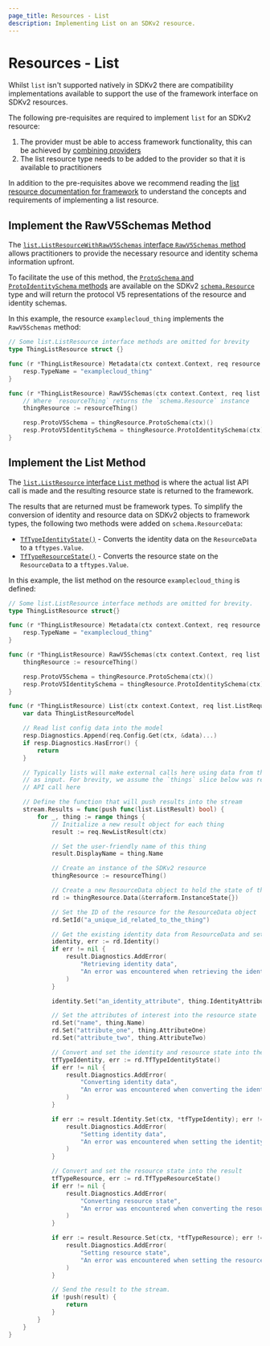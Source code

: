 ```yaml
---
page_title: Resources - List
description: Implementing List on an SDKv2 resource.
---
```


# Resources - List

Whilst `list` isn't supported natively in SDKv2 there are compatibility implementations available to support the use of the framework interface on SDKv2 resources.

The following pre-requisites are required to implement `list` for an SDKv2 resource:

1. The provider must be able to access framework functionality, this can be achieved by [combining providers](/terraform/plugin/mux/combining-protocol-version-5-providers)
1. The list resource type needs to be added to the provider so that it is available to practitioners

In addition to the pre-requisites above we recommend reading the [list resource documentation for framework](/terraform/plugin/framework/resources/list-resources) to understand the concepts and requirements of implementing a list resource.

## Implement the RawV5Schemas Method

The [`list.ListResourceWithRawV5Schemas` interface `RawV5Schemas` method](https://pkg.go.dev/github.com/hashicorp/terraform-plugin-framework/list#ListResourceWithRawV5Schemas.RawV5Schemas) allows practitioners to provide the necessary resource and identity schema information upfront.

To facilitate the use of this method, the [`ProtoSchema` and `ProtoIdentitySchema` methods](https://pkg.go.dev/github.com/hashicorp/terraform-plugin-sdk/v2/helper/schema#Resource.ProtoSchema) are available on the SDKv2 [`schema.Resource`](https://pkg.go.dev/github.com/hashicorp/terraform-plugin-sdk/v2/helper/schema#Resource) type and will return the protocol V5 representations of the resource and identity schemas.

In this example, the resource `examplecloud_thing` implements the `RawV5Schemas` method:

```go
// Some list.ListResource interface methods are omitted for brevity
type ThingListResource struct {}

func (r *ThingListResource) Metadata(ctx context.Context, req resource.MetadataRequest, resp *resource.MetadataResponse) {
	resp.TypeName = "examplecloud_thing"
}

func (r *ThingListResource) RawV5Schemas(ctx context.Context, req list.RawV5SchemaRequest, resp *list.RawV5SchemaResponse) {
    // Where `resourceThing` returns the `schema.Resource` instance
	thingResource := resourceThing()

	resp.ProtoV5Schema = thingResource.ProtoSchema(ctx)()
	resp.ProtoV5IdentitySchema = thingResource.ProtoIdentitySchema(ctx)()
}
```

## Implement the List Method

The [`list.ListResource` interface `List` method](https://pkg.go.dev/github.com/hashicorp/terraform-plugin-framework/list#ListResource.List) is where the actual list API call is made and the resulting resource state is returned to the framework.

The results that are returned must be framework types. To simplify the conversion of identity and resource data on SDKv2 objects to framework types, the following two methods were added on `schema.ResourceData`:

- [`TfTypeIdentityState()`](https://pkg.go.dev/github.com/hashicorp/terraform-plugin-sdk/v2/helper/schema#ResourceData.TfTypeIdentityState) - Converts the identity data on the `ResourceData` to a `tftypes.Value`.
- [`TfTypeResourceState()`](https://pkg.go.dev/github.com/hashicorp/terraform-plugin-sdk/v2/helper/schema#ResourceData.TfTypeResourceState) - Converts the resource state on the `ResourceData` to a `tftypes.Value`.

In this example, the list method on the resource `examplecloud_thing` is defined:

```go
// Some list.ListResource interface methods are omitted for brevity.
type ThingListResource struct{}

func (r *ThingListResource) Metadata(ctx context.Context, req resource.MetadataRequest, resp *resource.MetadataResponse) {
	resp.TypeName = "examplecloud_thing"
}

func (r *ThingListResource) RawV5Schemas(ctx context.Context, req list.RawV5SchemaRequest, resp *list.RawV5SchemaResponse) {
	thingResource := resourceThing()

	resp.ProtoV5Schema = thingResource.ProtoSchema(ctx)()
	resp.ProtoV5IdentitySchema = thingResource.ProtoIdentitySchema(ctx)()
}

func (r *ThingListResource) List(ctx context.Context, req list.ListRequest, stream *list.ListResultsStream) {
	var data ThingListResourceModel

	// Read list config data into the model
	resp.Diagnostics.Append(req.Config.Get(ctx, &data)...)
	if resp.Diagnostics.HasError() {
		return
	}

	// Typically lists will make external calls here using data from the config
	// as input. For brevity, we assume the `things` slice below was returned by an
	// API call here

	// Define the function that will push results into the stream
	stream.Results = func(push func(list.ListResult) bool) {
        for _, thing := range things {
			// Initialize a new result object for each thing
			result := req.NewListResult(ctx)

			// Set the user-friendly name of this thing
			result.DisplayName = thing.Name

			// Create an instance of the SDKv2 resource
			thingResource := resourceThing()

			// Create a new ResourceData object to hold the state of this thing
			rd := thingResource.Data(&terraform.InstanceState{})

			// Set the ID of the resource for the ResourceData object
			rd.SetId("a_unique_id_related_to_the_thing")

			// Get the existing identity data from ResourceData and set relevant identity attributes
			identity, err := rd.Identity()
			if err != nil {
				result.Diagnostics.AddError(
                    "Retrieving identity data",
                    "An error was encountered when retrieving the identity data: "+err.Error(),
                )
			}

			identity.Set("an_identity_attribute", thing.IdentityAttribute)

			// Set the attributes of interest into the resource state
			rd.Set("name", thing.Name)
			rd.Set("attribute_one", thing.AttributeOne)
			rd.Set("attribute_two", thing.AttributeTwo)

			// Convert and set the identity and resource state into the result
			tfTypeIdentity, err := rd.TfTypeIdentityState()
			if err != nil {
				result.Diagnostics.AddError(
                    "Converting identity data",
                    "An error was encountered when converting the identity data: "+err.Error(),
                )
			}

			if err := result.Identity.Set(ctx, *tfTypeIdentity); err != nil {
				result.Diagnostics.AddError(
                    "Setting identity data",
                    "An error was encountered when setting the identity data: "+err.Error(),
                )
			}

			// Convert and set the resource state into the result
			tfTypeResource, err := rd.TfTypeResourceState()
			if err != nil {
				result.Diagnostics.AddError(
                    "Converting resource state",
                    "An error was encountered when converting the resource state: "+err.Error(),
                )
			}

			if err := result.Resource.Set(ctx, *tfTypeResource); err != nil {
				result.Diagnostics.AddError(
                    "Setting resource state",
                    "An error was encountered when setting the resource state: "+err.Error(),
                )
			}

            // Send the result to the stream.
            if !push(result) {
                return
            }
        }
    }
}
```
